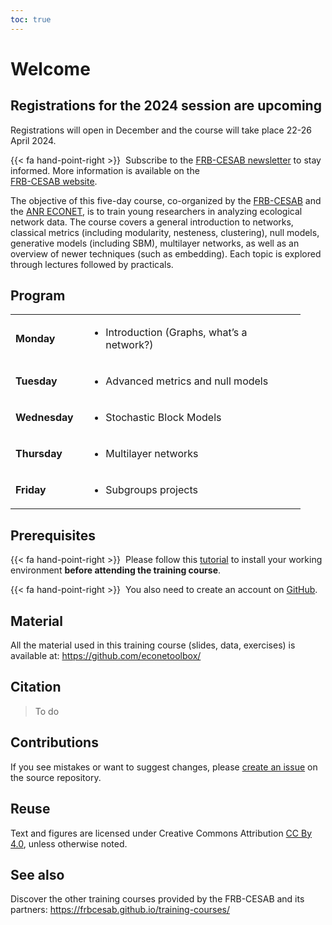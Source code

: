 ```yaml
---
toc: true
---
```


# Welcome {.unnumbered}

::: {.callout-note}
## Registrations for the 2024 session are upcoming

Registrations will open in December and the course will take place 22-26 April 2024. 

{{< fa hand-point-right >}}&nbsp; Subscribe to the 
[FRB-CESAB newsletter](https://www.fondationbiodiversite.fr/en/newsletter/) 
to stay informed. More information is available on the  
[FRB-CESAB website](https://www.fondationbiodiversite.fr/en/the-frb-in-action/programs-and-projects/le-cesab/develop-skills/best-practice-for-reproducible-research-in-computational-ecology/).
:::



The objective of this five-day course, co-organized by the 
[FRB-CESAB](https://www.fondationbiodiversite.fr/en/about-the-foundation/le-cesab/)
and the
[ANR ECONET](https://cmatias.perso.math.cnrs.fr/ANR_EcoNet.html), 
is to train young researchers in analyzing ecological network data. The course covers a general introduction to networks, classical metrics (including modularity, nesteness, clustering), null models, generative models (including SBM), multilayer networks, as well as an overview of newer techniques (such as embedding). Each topic is explored through lectures followed by practicals.


## Program {.unnumbered}

+---------------+-------------------------------------------------+
| **Monday**    | - Introduction (Graphs, what’s a network?)      |     
+---------------+-------------------------------------------------+
| **Tuesday**   | - Advanced metrics and null models              |
+---------------+-------------------------------------------------+
| **Wednesday** | - Stochastic Block Models                       |
+---------------+-------------------------------------------------+
| **Thursday**  | - Multilayer networks                           |
+---------------+-------------------------------------------------+
| **Friday**    | - Subgroups projects                            |
+---------------+-------------------------------------------------+


## Prerequisites {.unnumbered}

{{< fa hand-point-right >}}&nbsp; Please follow this [tutorial](https://frbcesab.github.io/rsetup/) to install 
your working environment **before attending the training course**.

{{< fa hand-point-right >}}&nbsp; You also need to create an account on [GitHub](https://github.com/signup/).


## Material {.unnumbered}

All the material used in this training course (slides, data, exercises) is available at: <https://github.com/econetoolbox/>


## Citation {.unnumbered}

> To do


## Contributions {.unnumbered}

If you see mistakes or want to suggest changes, please [create an issue](https://github.com/econetoolbox/econetoolbox.github.io/issues/new) on the source repository.


## Reuse {.unnumbered}

Text and figures are licensed under Creative Commons Attribution [CC By 4.0](https://creativecommons.org/licenses/by/4.0/), unless otherwise noted.


## See also {.unnumbered}

Discover the other training courses provided by the FRB-CESAB and its partners: <https://frbcesab.github.io/training-courses/>


